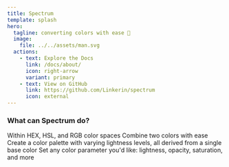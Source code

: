 ```yaml
---
title: Spectrum
template: splash
hero:
  tagline: сonverting colors with ease 🎨
  image:
    file: ../../assets/man.svg
  actions:
    - text: Explore the Docs
      link: /docs/about/
      icon: right-arrow
      variant: primary
    - text: View on GitHub
      link: https://github.com/Linkerin/spectrum
      icon: external
---
```



### What can Spectrum do?

<CardGrid>
  <Card title="Convert color values" icon="pencil">
    Within HEX, HSL, and RGB color spaces
  </Card>
  <Card title="Mix colors" icon="random">
    Combine two colors with ease
  </Card>
  <Card title="Generate a color palette" icon="list-format">
    Create a color palette with varying lightness levels, all derived from a
    single base color
  </Card>
  <Card title="Modify colors" icon="setting">
    Set any color parameter you'd like: lightness, opacity, saturation, and more
  </Card>
</CardGrid>
